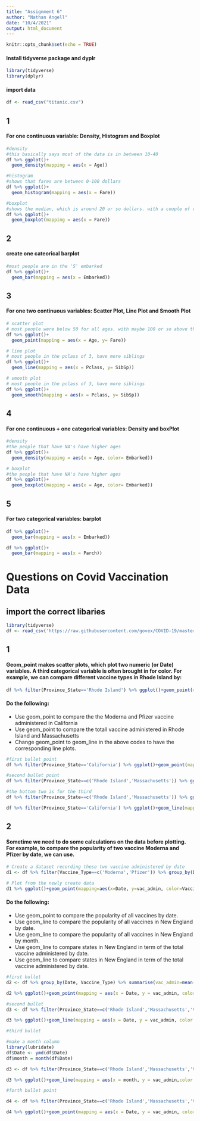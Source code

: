 ```yaml
---
title: "Assignment 6"
author: "Nathan Angell"
date: "10/4/2021"
output: html_document
---
```


```r
knitr::opts_chunk$set(echo = TRUE)
```

#### Install tidyverse package and dyplr
```r
library(tidyverse)
library(dplyr)
```

#### import data
```r
df <- read_csv("titanic.csv")
```

## 1
#### For one continuous variable: Density, Histogram and Boxplot
```r
#density
#this basically says most of the data is in between 10-40
df %>% ggplot()+
  geom_density(mapping = aes(x = Age))

#histogram
#shows that fares are between 0-100 dollars
df %>% ggplot()+
  geom_histogram(mapping = aes(x = Fare))

#boxplot
#shows the median, which is around 20 or so dollars. with a couple of outliers. 
df %>% ggplot()+
  geom_boxplot(mapping = aes(x = Fare))
```
## 2
#### create one cateorical barplot
```r
#most people are in the 'S' embarked
df %>% ggplot()+
  geom_bar(mapping = aes(x = Embarked))
```

## 3
#### For one two continuous variables: Scatter Plot, Line Plot and Smooth Plot
```r
# scatter plot
# most people were below 50 for all ages. with maybe 100 or so above that shreshold for the fare
df %>% ggplot()+
  geom_point(mapping = aes(x = Age, y= Fare))

# line plot
# most people in the pclass of 3, have more siblings
df %>% ggplot()+
  geom_line(mapping = aes(x = Pclass, y= SibSp))

# smooth plot
# most people in the pclass of 3, have more siblings
df %>% ggplot()+
  geom_smooth(mapping = aes(x = Pclass, y= SibSp))
```

## 4
#### For one continuous + one categorical variables: Density and boxPlot
```r
#density
#the people that have NA's have higher ages
df %>% ggplot()+
  geom_density(mapping = aes(x = Age, color= Embarked))

# boxplot
#the people that have NA's have higher ages
df %>% ggplot()+
  geom_boxplot(mapping = aes(x = Age, color= Embarked))
```

## 5
#### For two categorical variables: barplot
```r
df %>% ggplot()+
  geom_bar(mapping = aes(x = Embarked))

df %>% ggplot()+
  geom_bar(mapping = aes(x = Parch))

```

# Questions on Covid Vaccination Data

## import the correct libaries
```r
library(tidyverse)
df <- read_csv('https://raw.githubusercontent.com/govex/COVID-19/master/data_tables/vaccine_data/us_data/time_series/vaccine_data_us_timeline.csv')
```

## 1
#### Geom_point makes scatter plots, which plot two numeric (or Date) variables. A third categorical variable is often brought in for color. For example, we can compare different vaccine types in Rhode Island by: 
```r
df %>% filter(Province_State=='Rhode Island') %>% ggplot()+geom_point(mapping = aes(x = Date, y = Doses_admin, color = Vaccine_Type))
```

#### Do the following:
- Use geom_point to compare the the Moderna and Pfizer vaccine administered in California
- Use geom_point to compare the totall vaccine administered in Rhode Island and Massachusetts
- Change geom_point to geom_line in the above codes to have the corresponding line plots.

```r
#first bullet point
df %>% filter(Province_State=='California') %>% ggplot()+geom_point(mapping = aes(x = Date, y = Doses_admin, color = Vaccine_Type))

#second bullet point
df %>% filter(Province_State==c('Rhode Island','Massachusetts')) %>% ggplot()+geom_point(mapping = aes(x = Date, y = Doses_admin, color = Vaccine_Type))

#the bottom two is for the third 
df %>% filter(Province_State==c('Rhode Island','Massachusetts')) %>% ggplot()+geom_line(mapping = aes(x = Date, y = Doses_admin, color = Vaccine_Type))

df %>% filter(Province_State=='California') %>% ggplot()+geom_line(mapping = aes(x = Date, y = Doses_admin, color = Vaccine_Type))
```


## 2
#### Sometime we need to do some calculations on the data before plotting. For example, to compare the popularity of two vaccine Moderna and Pfizer by date, we can use.

```r
# Create a dataset recording these two vaccine administered by date
d1 <- df %>% filter(Vaccine_Type==c('Moderna','Pfizer')) %>% group_by(Date, Vaccine_Type) %>% summarise(vac_admin=mean(Doses_admin, na.rm=TRUE))

# Plot from the newly create data
d1 %>% ggplot()+geom_point(mapping=aes(x=Date, y=vac_admin, color=Vaccine_Type))
```


#### Do the following: 
- Use geom_point to compare the popularity of all vaccines by date.
- Use geom_line to compare the popularity of all vaccines in New England by date.
- Use geom_line to compare the popularity of all vaccines in New England by month.
- Use geom_line to compare states in New England in term of the total vaccine administered by date.
- Use geom_line to compare states in New England in term of the total vaccine administered by date.
```r
#first bullet
d2 <- df %>% group_by(Date, Vaccine_Type) %>% summarise(vac_admin=mean(Doses_admin, na.rm=TRUE))

d2 %>% ggplot()+geom_point(mapping = aes(x = Date, y = vac_admin, color = Vaccine_Type))

#second bullet
d3 <- df %>% filter(Province_State==c('Rhode Island','Massachusetts','Vermont','Connecticut','New Hampshire', 'Maine')) %>% group_by(Date, Vaccine_Type) %>% summarise(vac_admin=mean(Doses_admin, na.rm=TRUE))

d3 %>% ggplot()+geom_line(mapping = aes(x = Date, y = vac_admin, color = Vaccine_Type))

#third bullet

#make a month column
library(lubridate)
df$Date <- ymd(df$Date)
df$month = month(df$Date)

d3 <- df %>% filter(Province_State==c('Rhode Island','Massachusetts','Vermont','Connecticut','New Hampshire', 'Maine'), Vaccine_Type==c('All')) %>% group_by(month, Vaccine_Type,Province_State) %>% summarise(vac_admin=mean(Doses_admin, na.rm=TRUE))

d3 %>% ggplot()+geom_line(mapping = aes(x = month, y = vac_admin,color = Province_State))

#forth bullet point

d4 <- df %>% filter(Province_State==c('Rhode Island','Massachusetts','Vermont','Connecticut','New Hampshire', 'Maine'),Vaccine_Type==c('All')) %>% group_by(Date, Vaccine_Type) %>% summarise(vac_admin=mean(Doses_admin, na.rm=TRUE))

d4 %>% ggplot()+geom_point(mapping = aes(x = Date, y = vac_admin, color = Vaccine_Type))

```













